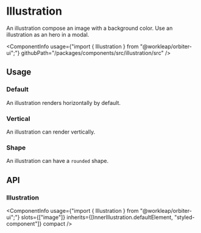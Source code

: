 
<Meta of={IllustrationStories} />

# Illustration

<Tagline>An illustration compose an image with a background color. Use an illustration as an hero in a modal.</Tagline>

<ComponentInfo
    usage={"import { Illustration } from \"@workleap/orbiter-ui\";"}
    githubPath="/packages/components/src/illustration/src"
/>

## Usage

### Default

An illustration renders horizontally by default.

<Canvas of={IllustrationStories.Default} />

### Vertical

An illustration can render vertically.

<Canvas of={IllustrationStories.Vertical} />

### Shape

An illustration can have a `rounded` shape.

<Canvas of={IllustrationStories.Shape} />

## API

### Illustration

<ComponentInfo
    usage={"import { Illustration } from \"@workleap/orbiter-ui\";"}
    slots={["image"]}
    inherits={[InnerIllustration.defaultElement, "styled-component"]}
    compact
/>

<ArgTypes of={InnerIllustration} sort="alpha" />
